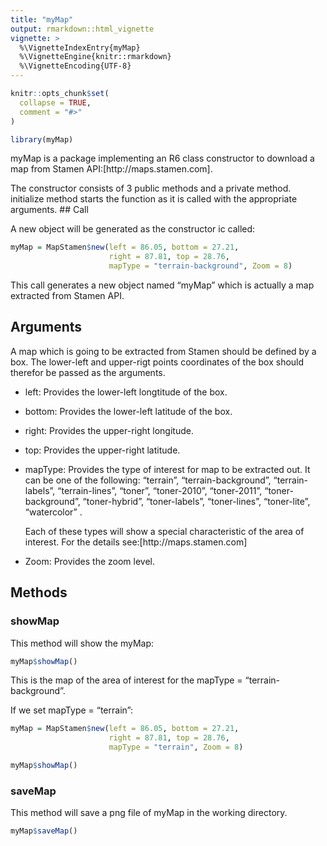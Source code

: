 ```yaml
---
title: "myMap"
output: rmarkdown::html_vignette
vignette: >
  %\VignetteIndexEntry{myMap}
  %\VignetteEngine{knitr::rmarkdown}
  %\VignetteEncoding{UTF-8}
---
```


```r
knitr::opts_chunk$set(
  collapse = TRUE,
  comment = "#>"
)
```

```r
library(myMap)
```

<p> myMap is a package implementing an R6 class constructor to download a map from Stamen API:[http://maps.stamen.com].</p>
<p> The constructor consists of 3 public methods and a private method. initialize method starts the function as it is called with the appropriate arguments.
## Call
<p> A new object will be generated as the constructor ic called:</p>
```r
myMap = MapStamen$new(left = 86.05, bottom = 27.21,
                      right = 87.81, top = 28.76,
                      mapType = "terrain-background", Zoom = 8)
```

<p> This call generates a new object named "myMap" which is actually a map extracted from Stamen API.</p>
## Arguments
<p> A map which is going to be extracted from Stamen should be defined by a box. The lower-left and upper-rigt points coordinates of the box should therefor be passed as the arguments.</p>
* left: Provides the lower-left longtitude of the box.
* bottom: Provides the lower-left latitude of the box.
* right: Provides the upper-right longitude.
* top: Provides the upper-right latitude.

* <p>mapType: Provides the type of interest for map to be extracted out. It can be one of the following: "terrain", "terrain-background", "terrain-labels", "terrain-lines", "toner", "toner-2010", "toner-2011", "toner-background", "toner-hybrid",  "toner-labels", "toner-lines", "toner-lite", "watercolor" .</p>
<p> Each of these types will show a special characteristic of the area of interest. For the details see:[http://maps.stamen.com] </p>

* Zoom: Provides the zoom level.

## Methods
### showMap
This method will show the myMap:
```r
myMap$showMap()
```
<p>This is the map of the area of interest for the mapType = "terrain-background".</p>

<p> If we set mapType = "terrain":</p>

```r
myMap = MapStamen$new(left = 86.05, bottom = 27.21,
                      right = 87.81, top = 28.76,
                      mapType = "terrain", Zoom = 8)

myMap$showMap()
```


### saveMap
This method will save a png file of myMap in the working directory.
```r
myMap$saveMap()
```

